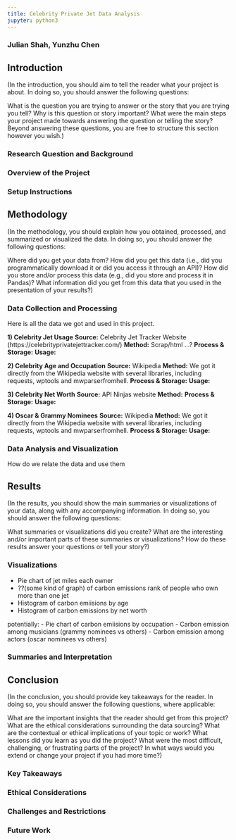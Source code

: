 ```yaml
---
title: Celebrity Private Jet Data Analysis
jupyter: python3
---
```



### Julian Shah, Yunzhu Chen


## Introduction
(In the introduction, you should aim to tell the reader what your project
is about. In doing so, you should answer the following questions:

What is the question you are trying to answer or the story that you are
trying you tell? Why is this question or story important? What were the
main steps your project made towards answering the question or telling
the story? Beyond answering these questions, you are free to structure
this section however you wish.)

### Research Question and Background


### Overview of the Project


### Setup Instructions

## Methodology 
(In the methodology, you should explain how you obtained,
processed, and summarized or visualized the data. In doing so, you
should answer the following questions:

Where did you get your data from? How did you get this data (i.e., did
you programmatically download it or did you access it through an API)?
How did you store and/or process this data (e.g., did you store and
process it in Pandas)? What information did you get from this data that
you used in the presentation of your results?) 

### Data Collection and Processing
Here is all the data we got and used in this project.

__1) Celebrity Jet Usage__
**Source:** Celebrity Jet Tracker Website (https://celebrityprivatejettracker.com/)
**Method:** Scrap/html ...?
**Process & Storage:**
**Usage:**

__2) Celebrity Age and Occupation__
**Source:** Wikipedia
**Method:** We got it directly from the Wikipedia website with several libraries, including requests, wptools and mwparserfromhell.
**Process & Storage:**
**Usage:**

__3) Celebrity Net Worth__
**Source:** API Ninjas website
**Method:** 
**Process & Storage:**
**Usage:**

__4) Oscar & Grammy Nominees__
**Source:** Wikipedia
**Method:** We got it directly from the Wikipedia website with several libraries, including requests, wptools and mwparserfromhell.
**Process & Storage:**
**Usage:**

### Data Analysis and Visualization

How do we relate the data and use them


## Results 
(In the results,
you should show the main summaries or visualizations of your data, along
with any accompanying information. In doing so, you should answer the
following questions:

What summaries or visualizations did you create? What are the
interesting and/or important parts of these summaries or visualizations?
How do these results answer your questions or tell your story?)

### Visualizations

- Pie chart of jet miles each owner
- ??(some kind of graph) of carbon emissions rank of people who own more than one jet
- Histogram of carbon emiisions by age
- Histogram of carbon emissions by net worth

potentially:
- Pie chart of carbon emiisions by occupation
- Carbon emission among musicians (grammy nominees vs others)
- Carbon emission among actors (oscar nominees vs others)

### Summaries and Interpretation


## Conclusion 
(In the conclusion, you should provide key takeaways for
the reader. In doing so, you should answer the following questions,
where applicable:

What are the important insights that the reader should get from this
project? What are the ethical considerations surrounding the data
sourcing? What are the contextual or ethical implications of your topic
or work? What lessons did you learn as you did the project? What were
the most difficult, challenging, or frustrating parts of the project? In
what ways would you extend or change your project if you had more time?)

### Key Takeaways


### Ethical Considerations


### Challenges and Restrictions


### Future Work

